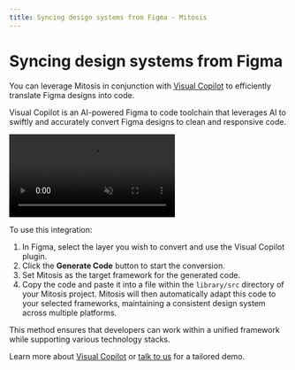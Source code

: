 ```yaml
---
title: Syncing design systems from Figma - Mitosis
---
```


# Syncing design systems from Figma

You can leverage Mitosis in conjunction with [Visual Copilot](https://www.builder.io/m/design-to-code) to efficiently translate Figma designs into code.

Visual Copilot is an AI-powered Figma to code toolchain that leverages AI to swiftly and accurately convert Figma designs to clean and responsive code.

<video
  autoplay
  playsInline
  muted
  loop
  src="https://cdn.builder.io/o/assets%2FYJIGb4i01jvw0SRdL5Bt%2F65d28d32b11d4577b116d6853dd72ce8%2Fcompressed?apiKey=YJIGb4i01jvw0SRdL5Bt&token=65d28d32b11d4577b116d6853dd72ce8&alt=media&optimized=true"
/>

To use this integration:

1. In Figma, select the layer you wish to convert and use the Visual Copilot plugin.
2. Click the **Generate Code** button to start the conversion.
3. Set Mitosis as the target framework for the generated code.
4. Copy the code and paste it into a file within the `library/src` directory of your Mitosis project. Mitosis will then automatically adapt this code to your selected frameworks, maintaining a consistent design system across multiple platforms.

This method ensures that developers can work within a unified framework while supporting various technology stacks.

Learn more about [Visual Copilot](https://www.builder.io/c/docs/visual-copilot) or [talk to us](https://www.builder.io/m/demo?utm_source=builder-docs-mitosis&utm_campaign=builder-docs&utm_medium=website) for a tailored demo.
